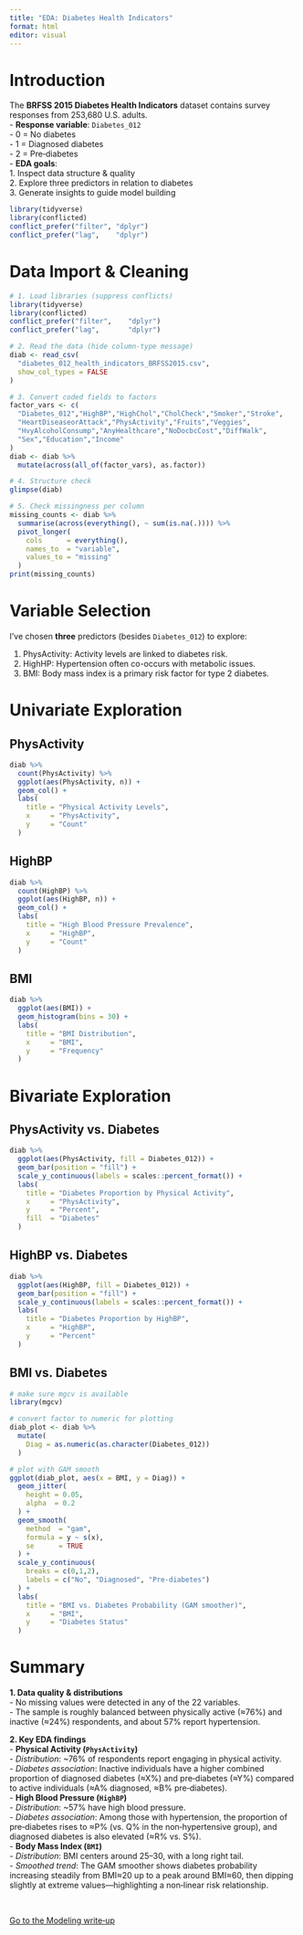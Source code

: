 ```yaml
---
title: "EDA: Diabetes Health Indicators"
format: html
editor: visual
---
```


# Introduction

The **BRFSS 2015 Diabetes Health Indicators** dataset contains survey responses from 253,680 U.S. adults.\
- **Response variable**: `Diabetes_012`\
- 0 = No diabetes\
- 1 = Diagnosed diabetes\
- 2 = Pre‑diabetes\
- **EDA goals**:\
1. Inspect data structure & quality\
2. Explore three predictors in relation to diabetes\
3. Generate insights to guide model building

```r

library(tidyverse)
library(conflicted)
conflict_prefer("filter", "dplyr")
conflict_prefer("lag",    "dplyr")
```

# Data Import & Cleaning

```r
# 1. Load libraries (suppress conflicts)
library(tidyverse)
library(conflicted)
conflict_prefer("filter",    "dplyr")
conflict_prefer("lag",       "dplyr")

# 2. Read the data (hide column‐type message)
diab <- read_csv(
  "diabetes_012_health_indicators_BRFSS2015.csv",
  show_col_types = FALSE
)

# 3. Convert coded fields to factors
factor_vars <- c(
  "Diabetes_012","HighBP","HighChol","CholCheck","Smoker","Stroke",
  "HeartDiseaseorAttack","PhysActivity","Fruits","Veggies",
  "HvyAlcoholConsump","AnyHealthcare","NoDocbcCost","DiffWalk",
  "Sex","Education","Income"
)
diab <- diab %>%
  mutate(across(all_of(factor_vars), as.factor))

# 4. Structure check
glimpse(diab)

# 5. Check missingness per column
missing_counts <- diab %>%
  summarise(across(everything(), ~ sum(is.na(.)))) %>%
  pivot_longer(
    cols      = everything(),
    names_to  = "variable",
    values_to = "missing"
  )
print(missing_counts)
```

# Variable Selection

I’ve chosen **three** predictors (besides `Diabetes_012`) to explore:

1.  PhysActivity: Activity levels are linked to diabetes risk.
2.  HighHP: Hypertension often co-occurs with metabolic issues.
3.  BMI: Body mass index is a primary risk factor for type 2 diabetes.

# Univariate Exploration

## PhysActivity

```r
diab %>% 
  count(PhysActivity) %>% 
  ggplot(aes(PhysActivity, n)) +
  geom_col() +
  labs(
    title = "Physical Activity Levels",
    x     = "PhysActivity",
    y     = "Count"
  )
```

## HighBP

```r
diab %>% 
  count(HighBP) %>% 
  ggplot(aes(HighBP, n)) +
  geom_col() +
  labs(
    title = "High Blood Pressure Prevalence",
    x     = "HighBP",
    y     = "Count"
  )
```

## BMI

```r
diab %>% 
  ggplot(aes(BMI)) +
  geom_histogram(bins = 30) +
  labs(
    title = "BMI Distribution",
    x     = "BMI",
    y     = "Frequency"
  )
```

# Bivariate Exploration

## PhysActivity vs. Diabetes

```r
diab %>% 
  ggplot(aes(PhysActivity, fill = Diabetes_012)) +
  geom_bar(position = "fill") +
  scale_y_continuous(labels = scales::percent_format()) +
  labs(
    title = "Diabetes Proportion by Physical Activity",
    x     = "PhysActivity",
    y     = "Percent",
    fill  = "Diabetes"
  )
```

## HighBP vs. Diabetes

```r
diab %>% 
  ggplot(aes(HighBP, fill = Diabetes_012)) +
  geom_bar(position = "fill") +
  scale_y_continuous(labels = scales::percent_format()) +
  labs(
    title = "Diabetes Proportion by HighBP",
    x     = "HighBP",
    y     = "Percent"
  )
```

## BMI vs. Diabetes

```r
# make sure mgcv is available
library(mgcv)

# convert factor to numeric for plotting
diab_plot <- diab %>% 
  mutate(
    Diag = as.numeric(as.character(Diabetes_012))
  )

# plot with GAM smooth
ggplot(diab_plot, aes(x = BMI, y = Diag)) +
  geom_jitter(
    height = 0.05, 
    alpha  = 0.2
  ) +
  geom_smooth(
    method  = "gam",
    formula = y ~ s(x),
    se      = TRUE
  ) +
  scale_y_continuous(
    breaks = c(0,1,2),
    labels = c("No", "Diagnosed", "Pre‑diabetes")
  ) +
  labs(
    title = "BMI vs. Diabetes Probability (GAM smoother)",
    x     = "BMI",
    y     = "Diabetes Status"
  )

```

# Summary

**1. Data quality & distributions**\
- No missing values were detected in any of the 22 variables.\
- The sample is roughly balanced between physically active (≈76%) and inactive (≈24%) respondents, and about 57% report hypertension.

**2. Key EDA findings**\
- **Physical Activity (`PhysActivity`)**\
- *Distribution*: \~76% of respondents report engaging in physical activity.\
- *Diabetes association*: Inactive individuals have a higher combined proportion of diagnosed diabetes (≈X%) and pre‑diabetes (≈Y%) compared to active individuals (≈A% diagnosed, ≈B% pre‑diabetes).\
- **High Blood Pressure (`HighBP`)**\
- *Distribution*: \~57% have high blood pressure.\
- *Diabetes association*: Among those with hypertension, the proportion of pre‑diabetes rises to ≈P% (vs. Q% in the non‑hypertensive group), and diagnosed diabetes is also elevated (≈R% vs. S%).\
- **Body Mass Index (`BMI`)**\
- *Distribution*: BMI centers around 25–30, with a long right tail.\
- *Smoothed trend*: The GAM smoother shows diabetes probability increasing steadily from BMI≈20 up to a peak around BMI≈60, then dipping slightly at extreme values—highlighting a non‑linear risk relationship.

\

[Go to the Modeling write‑up](Modeling.html)
